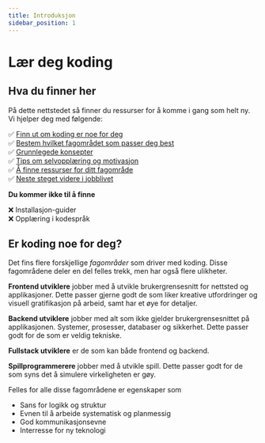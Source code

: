 ```yaml
---
title: Introduksjon
sidebar_position: 1
---
```


# Lær deg koding

## Hva du finner her

På dette nettstedet så finner du ressurser for å komme i gang som helt ny. Vi hjelper deg med følgende:

✅ [Finn ut om koding er noe for deg](#er-koding-noe-for-deg)  
✅ [Bestem hvilket fagområdet som passer deg best](./fagomrader)  
✅ [Grunnlegede konsepter](./verktoy-og-miljo)  
✅ [Tips om selvopplæring og motivasjon](./selvopplaering-og-motivasjon)  
✅ [Å finne ressurser for ditt fagområde](./start)  
✅ [Neste steget videre i jobblivet](./veien-videre)

**Du kommer ikke til å finne**

❌ Installasjon-guider  
❌ Opplæring i kodespråk

## Er koding noe for deg?

Det fins flere forskjellige _fagområder_ som driver med koding. Disse fagområdene deler en del felles trekk, men har også flere ulikheter.

**Frontend utviklere** jobber med å utvikle brukergrensesnitt for nettsted og applikasjoner. Dette passer gjerne godt de som liker kreative utfordringer og visuell gratifikasjon på arbeid, samt har et øye for detaljer.

**Backend utviklere** jobber med alt som ikke gjelder brukergrensesnittet på applikasjonen. Systemer, prosesser, databaser og sikkerhet. Dette passer godt for de som er veldig tekniske.

**Fullstack utviklere** er de som kan både frontend og backend.

**Spillprogrammerere** jobber med å utvikle spill. Dette passer godt for de som syns det å simulere virkeligheten er gøy.

Felles for alle disse fagområdene er egenskaper som

- Sans for logikk og struktur
- Evnen til å arbeide systematisk og planmessig
- God kommunikasjonsevne
- Interresse for ny teknologi
